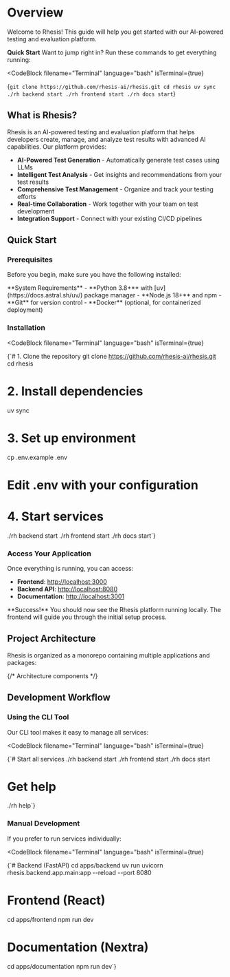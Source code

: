 
# Overview

Welcome to Rhesis! This guide will help you get started with our AI-powered testing and evaluation platform.

**Quick Start**
Want to jump right in? Run these commands to get everything running:


<CodeBlock
  filename="Terminal"
  language="bash"
  isTerminal={true}
>
{`git clone https://github.com/rhesis-ai/rhesis.git
cd rhesis
uv sync
./rh backend start
./rh frontend start
./rh docs start`}
</CodeBlock>

## What is Rhesis?

Rhesis is an AI-powered testing and evaluation platform that helps developers create, manage, and analyze test results with advanced AI capabilities. Our platform provides:

- **AI-Powered Test Generation** - Automatically generate test cases using LLMs
- **Intelligent Test Analysis** - Get insights and recommendations from your test results
- **Comprehensive Test Management** - Organize and track your testing efforts
- **Real-time Collaboration** - Work together with your team on test development
- **Integration Support** - Connect with your existing CI/CD pipelines

## Quick Start

### Prerequisites

Before you begin, make sure you have the following installed:

<Callout type="default">
  **System Requirements** - **Python 3.8+** with [uv](https://docs.astral.sh/uv/) package manager -
  **Node.js 18+** and npm - **Git** for version control - **Docker** (optional, for containerized
  deployment)
</Callout>

### Installation

<CodeBlock
  filename="Terminal"
  language="bash"
  isTerminal={true}
>
{`# 1. Clone the repository
git clone https://github.com/rhesis-ai/rhesis.git
cd rhesis

# 2. Install dependencies
uv sync

# 3. Set up environment
cp .env.example .env
# Edit .env with your configuration

# 4. Start services
./rh backend start
./rh frontend start
./rh docs start`}
</CodeBlock>

### Access Your Application

Once everything is running, you can access:

- **Frontend**: [http://localhost:3000](http://localhost:3000)
- **Backend API**: [http://localhost:8080](http://localhost:8080)
- **Documentation**: [http://localhost:3001](http://localhost:3001)

<Callout type="default">
  **Success!** You should now see the Rhesis platform running locally. The frontend will guide you
  through the initial setup process.
</Callout>

## Project Architecture

Rhesis is organized as a monorepo containing multiple applications and packages:

{/* Architecture components */}
<ArchitectureOverview />

## Development Workflow

### Using the CLI Tool

Our CLI tool makes it easy to manage all services:

<CodeBlock
  filename="Terminal"
  language="bash"
  isTerminal={true}
>
{`# Start all services
./rh backend start
./rh frontend start
./rh docs start

# Get help
./rh help`}
</CodeBlock>

### Manual Development

If you prefer to run services individually:

<CodeBlock
  filename="Terminal"
  language="bash"
  isTerminal={true}
>
{`# Backend (FastAPI)
cd apps/backend
uv run uvicorn rhesis.backend.app.main:app --reload --port 8080

# Frontend (React)
cd apps/frontend
npm run dev

# Documentation (Nextra)
cd apps/documentation
npm run dev`}
</CodeBlock>
